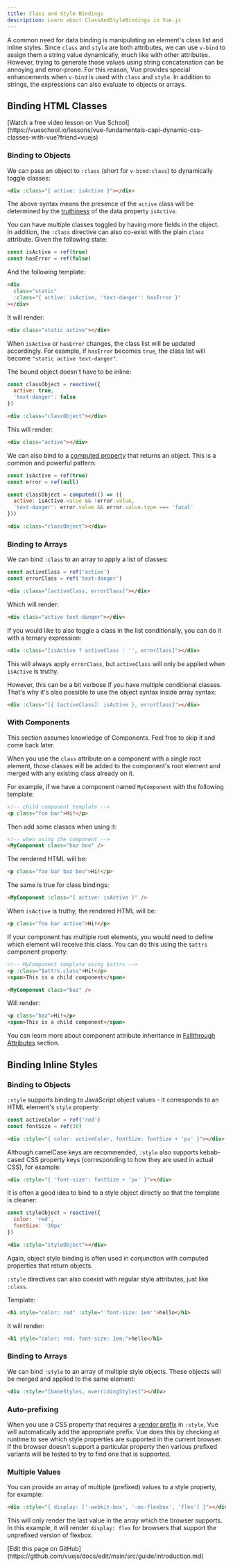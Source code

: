 ```yaml
---
title: Class and Style Bindings
description: Learn about ClassAndStyleBindings in Vue.js
---
```


A common need for data binding is manipulating an element's class list and inline styles. Since `class` and `style` are both attributes, we can use `v-bind` to assign them a string value dynamically, much like with other attributes. However, trying to generate those values using string concatenation can be annoying and error-prone. For this reason, Vue provides special enhancements when `v-bind` is used with `class` and `style`. In addition to strings, the expressions can also evaluate to objects or arrays.

## Binding HTML Classes


<Aside type="tip" title="Learn More!">
  [Watch a free video lesson on Vue School](https://vueschool.io/lessons/vue-fundamentals-capi-dynamic-css-classes-with-vue?friend=vuejs)
</Aside>

### Binding to Objects

We can pass an object to `:class` (short for `v-bind:class`) to dynamically toggle classes:

```html
<div :class="{ active: isActive }"></div>
```

The above syntax means the presence of the `active` class will be determined by the [truthiness](https://developer.mozilla.org/en-US/docs/Glossary/Truthy) of the data property `isActive`.

You can have multiple classes toggled by having more fields in the object. In addition, the `:class` directive can also co-exist with the plain `class` attribute. Given the following state:

```js
const isActive = ref(true)
const hasError = ref(false)
```

And the following template:

```html
<div
  class="static"
  :class="{ active: isActive, 'text-danger': hasError }"
></div>
```

It will render:

```html
<div class="static active"></div>
```

When `isActive` or `hasError` changes, the class list will be updated accordingly. For example, if `hasError` becomes `true`, the class list will become `"static active text-danger"`.

The bound object doesn't have to be inline:

```js
const classObject = reactive({
  active: true,
  'text-danger': false
})
```

```html
<div :class="classObject"></div>
```

This will render:

```html
<div class="active"></div>
```

We can also bind to a [computed property](/vue/02_essentials/computed-properties) that returns an object. This is a common and powerful pattern:

```js
const isActive = ref(true)
const error = ref(null)

const classObject = computed(() => ({
  active: isActive.value && !error.value,
  'text-danger': error.value && error.value.type === 'fatal'
}))
```

```html
<div :class="classObject"></div>
```

### Binding to Arrays

We can bind `:class` to an array to apply a list of classes:

```js
const activeClass = ref('active')
const errorClass = ref('text-danger')
```

```html
<div :class="[activeClass, errorClass]"></div>
```

Which will render:

```html
<div class="active text-danger"></div>
```

If you would like to also toggle a class in the list conditionally, you can do it with a ternary expression:

```html
<div :class="[isActive ? activeClass : '', errorClass]"></div>
```

This will always apply `errorClass`, but `activeClass` will only be applied when `isActive` is truthy.

However, this can be a bit verbose if you have multiple conditional classes. That's why it's also possible to use the object syntax inside array syntax:

```html
<div :class="[{ [activeClass]: isActive }, errorClass]"></div>
```

### With Components

This section assumes knowledge of Components. Feel free to skip it and come back later.

When you use the `class` attribute on a component with a single root element, those classes will be added to the component's root element and merged with any existing class already on it.

For example, if we have a component named `MyComponent` with the following template:

```html
<!-- child component template -->
<p class="foo bar">Hi!</p>
```

Then add some classes when using it:

```html
<!-- when using the component -->
<MyComponent class="baz boo" />
```

The rendered HTML will be:

```html
<p class="foo bar baz boo">Hi!</p>
```

The same is true for class bindings:

```html
<MyComponent :class="{ active: isActive }" />
```

When `isActive` is truthy, the rendered HTML will be:

```html
<p class="foo bar active">Hi!</p>
```

If your component has multiple root elements, you would need to define which element will receive this class. You can do this using the `$attrs` component property:

```html
<!-- MyComponent template using $attrs -->
<p :class="$attrs.class">Hi!</p>
<span>This is a child component</span>
```

```html
<MyComponent class="baz" />
```

Will render:

```html
<p class="baz">Hi!</p>
<span>This is a child component</span>
```

You can learn more about component attribute inheritance in [Fallthrough Attributes](/vue/03_components_in_depth/fallthrough-attributes) section.

## Binding Inline Styles

### Binding to Objects

`:style` supports binding to JavaScript object values - it corresponds to an HTML element's `style` property:

```js
const activeColor = ref('red')
const fontSize = ref(30)
```

```html
<div :style="{ color: activeColor, fontSize: fontSize + 'px' }"></div>
```

Although camelCase keys are recommended, `:style` also supports kebab-cased CSS property keys (corresponding to how they are used in actual CSS), for example:

```html
<div :style="{ 'font-size': fontSize + 'px' }"></div>
```

It is often a good idea to bind to a style object directly so that the template is cleaner:

```js
const styleObject = reactive({
  color: 'red',
  fontSize: '30px'
})
```

```html
<div :style="styleObject"></div>
```

Again, object style binding is often used in conjunction with computed properties that return objects.

`:style` directives can also coexist with regular style attributes, just like `:class`.

Template:

```html
<h1 style="color: red" :style="'font-size: 1em'">hello</h1>
```

It will render:

```html
<h1 style="color: red; font-size: 1em;">hello</h1>
```

### Binding to Arrays

We can bind `:style` to an array of multiple style objects. These objects will be merged and applied to the same element:

```html
<div :style="[baseStyles, overridingStyles]"></div>
```

### Auto-prefixing

When you use a CSS property that requires a [vendor prefix](https://developer.mozilla.org/en-US/docs/Glossary/Vendor_Prefix) in `:style`, Vue will automatically add the appropriate prefix. Vue does this by checking at runtime to see which style properties are supported in the current browser. If the browser doesn't support a particular property then various prefixed variants will be tested to try to find one that is supported.

### Multiple Values

You can provide an array of multiple (prefixed) values to a style property, for example:

```html
<div :style="{ display: ['-webkit-box', '-ms-flexbox', 'flex'] }"></div>
```

This will only render the last value in the array which the browser supports. In this example, it will render `display: flex` for browsers that support the unprefixed version of flexbox.

<Aside type="note" title="Contribute!">[Edit this page on GitHub](https://github.com/vuejs/docs/edit/main/src/guide/introduction.md)</Aside>